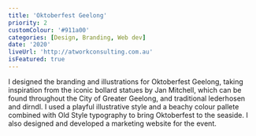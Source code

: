 ```yaml
---
title: 'Oktoberfest Geelong'
priority: 2
customColour: '#911a00'
categories: [Design, Branding, Web dev]
date: '2020'
liveUrl: 'http://atworkconsulting.com.au'
isFeatured: true
---
```


I designed the branding and illustrations for Oktoberfest Geelong, taking inspiration from the iconic bollard statues by Jan Mitchell, which can be found throughout the City of Greater Geelong, and traditional lederhosen and dirndl. I used a playful illustrative style and a beachy colour pallete combined with Old Style typography to bring Oktoberfest to the seaside. I also designed and developed a marketing website for the event.
